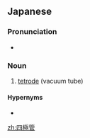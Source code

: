 ==Japanese==
{{ja-kanjitab|よん|きょく|かん|yomi=y}}

===Pronunciation===
{{ja-pron|よんきょくかん|acc=0|dev=5|y=y}}
* {{a|Osaka}} {{ja-accent-common|heiban||よんきょくかん}}

===Noun===
{{ja-noun|よんきょくかん}}
# {{lb|ja|electronics|sort=よんきよくかん}} [[tetrode]] (vacuum tube)

====Hypernyms====
* {{ja-r|真空管|しんくうかん}}

[[zh:四極管]]